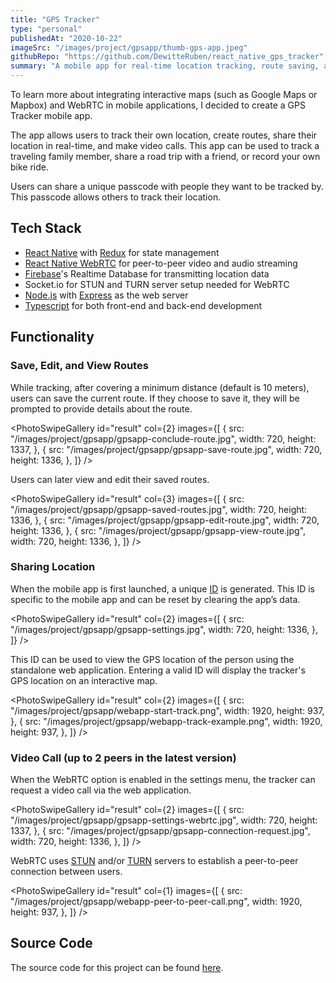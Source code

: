 ```yaml
---
title: "GPS Tracker"
type: "personal"
publishedAt: "2020-10-22"
imageSrc: "/images/project/gpsapp/thumb-gps-app.jpeg"
githubRepo: "https://github.com/DewitteRuben/react_native_gps_tracker"
summary: "A mobile app for real-time location tracking, route saving, and video calling."
---
```


To learn more about integrating interactive maps (such as Google Maps or Mapbox) and WebRTC in mobile applications, I decided to create a GPS Tracker mobile app.

The app allows users to track their own location, create routes, share their location in real-time, and make video calls. This app can be used to track a traveling family member, share a road trip with a friend, or record your own bike ride.

Users can share a unique passcode with people they want to be tracked by. This passcode allows others to track their location.

## Tech Stack

- [React Native](https://reactnative.dev/) with [Redux](https://redux.js.org/) for state management
- [React Native WebRTC](https://github.com/react-native-webrtc/react-native-webrtc) for peer-to-peer video and audio streaming
- [Firebase](https://firebase.google.com/)'s Realtime Database for transmitting location data
- Socket.io for STUN and TURN server setup needed for WebRTC
- [Node.js](https://nodejs.org/en/) with [Express](https://expressjs.com/) as the web server
- [Typescript](https://www.typescriptlang.org/) for both front-end and back-end development

## Functionality

### Save, Edit, and View Routes

While tracking, after covering a minimum distance (default is 10 meters), users can save the current route. If they choose to save it, they will be prompted to provide details about the route.

<PhotoSwipeGallery
  id="result"
  col={2}
  images={[
    {
      src: "/images/project/gpsapp/gpsapp-conclude-route.jpg",
      width: 720,
      height: 1337,
    },
    {
      src: "/images/project/gpsapp/gpsapp-save-route.jpg",
      width: 720,
      height: 1336,
    },
  ]}
/>

Users can later view and edit their saved routes.

<PhotoSwipeGallery
  id="result"
  col={3}
  images={[
    {
      src: "/images/project/gpsapp/gpsapp-saved-routes.jpg",
      width: 720,
      height: 1336,
    },
    {
      src: "/images/project/gpsapp/gpsapp-edit-route.jpg",
      width: 720,
      height: 1336,
    },
    {
      src: "/images/project/gpsapp/gpsapp-view-route.jpg",
      width: 720,
      height: 1336,
    },
  ]}
/>

### Sharing Location

When the mobile app is first launched, a unique [ID](https://www.npmjs.com/package/shortid) is generated. This ID is specific to the mobile app and can be reset by clearing the app’s data.

<PhotoSwipeGallery
  id="result"
  col={2}
  images={[
    {
      src: "/images/project/gpsapp/gpsapp-settings.jpg",
      width: 720,
      height: 1336,
    },
  ]}
/>

This ID can be used to view the GPS location of the person using the standalone web application. Entering a valid ID will display the tracker's GPS location on an interactive map.

<PhotoSwipeGallery
  id="result"
  col={2}
  images={[
    {
      src: "/images/project/gpsapp/webapp-start-track.png",
      width: 1920,
      height: 937,
    },
    {
      src: "/images/project/gpsapp/webapp-track-example.png",
      width: 1920,
      height: 937,
    },
  ]}
/>

### Video Call (up to 2 peers in the latest version)

When the WebRTC option is enabled in the settings menu, the tracker can request a video call via the web application.

<PhotoSwipeGallery
  id="result"
  col={2}
  images={[
    {
      src: "/images/project/gpsapp/gpsapp-settings-webrtc.jpg",
      width: 720,
      height: 1337,
    },
    {
      src: "/images/project/gpsapp/gpsapp-connection-request.jpg",
      width: 720,
      height: 1336,
    },
  ]}
/>

WebRTC uses [STUN](https://en.wikipedia.org/wiki/STUN) and/or [TURN](https://en.wikipedia.org/wiki/Traversal_Using_Relays_around_NAT) servers to establish a peer-to-peer connection between users.

<PhotoSwipeGallery
  id="result"
  col={1}
  images={[
    {
      src: "/images/project/gpsapp/webapp-peer-to-peer-call.png",
      width: 1920,
      height: 937,
    },
  ]}
/>

## Source Code

The source code for this project can be found [here](https://github.com/DewitteRuben/react_native_gps_tracker).

